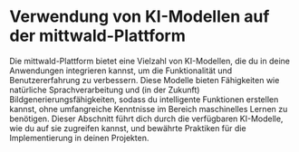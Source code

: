 
# Verwendung von KI-Modellen auf der mittwald-Plattform

Die mittwald-Plattform bietet eine Vielzahl von KI-Modellen, die du in deine Anwendungen integrieren kannst, um die Funktionalität und Benutzererfahrung zu verbessern. Diese Modelle bieten Fähigkeiten wie natürliche Sprachverarbeitung und (in der Zukunft) Bildgenerierungsfähigkeiten, sodass du intelligente Funktionen erstellen kannst, ohne umfangreiche Kenntnisse im Bereich maschinelles Lernen zu benötigen. Dieser Abschnitt führt dich durch die verfügbaren KI-Modelle, wie du auf sie zugreifen kannst, und bewährte Praktiken für die Implementierung in deinen Projekten.

<DocCardList />